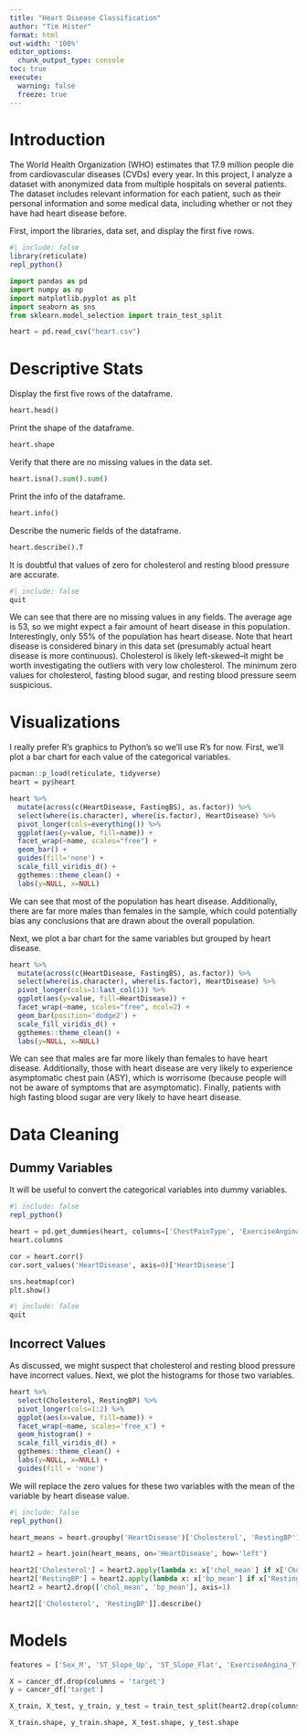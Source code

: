 ```yaml
---
title: "Heart Disease Classification"
author: "Tim Hister"
format: html
out-width: '100%'
editor_options:
  chunk_output_type: console
toc: true
execute: 
  warning: false
  freeze: true
---
```


Introduction
===

The World Health Organization (WHO) estimates that 17.9 million people die from cardiovascular diseases (CVDs) every year. In this project, I analyze a dataset with anonymized data from multiple hospitals on several patients. The dataset includes relevant information for each patient, such as their personal information and some medical data, including whether or not they have had heart disease before.

First, import the libraries, data set, and display the first five rows.

```r
#| include: false
library(reticulate)
repl_python()
```


```python
import pandas as pd
import numpy as np
import matplotlib.pyplot as plt
import seaborn as sns
from sklearn.model_selection import train_test_split

heart = pd.read_csv("heart.csv")
```

Descriptive Stats
===========

Display the first five rows of the dataframe.

```python
heart.head()
```

Print the shape of the dataframe.

```python
heart.shape
```

Verify that there are no missing values in the data set.

```python
heart.isna().sum().sum()
```

Print the info of the dataframe.

```python
heart.info()
```

Describe the numeric fields of the dataframe.

```python
heart.describe().T
```

It is doubtful that values of zero for cholesterol and resting blood pressure are accurate. 

```python
#| include: false
quit
```


We can see that there are no missing values in any fields. The average age is 53, so we might expect a fair amount of heart disease in this population. Interestingly, only 55% of the population has heart disease. Note that heart disease is considered binary in this data set (presumably actual heart disease is more continuous). Cholesterol is likely left-skewed--it might be worth investigating the outliers with very low cholesterol. The minimum zero values for cholesterol, fasting blood sugar, and resting blood pressure seem suspicious.

Visualizations
===========

I really prefer R's graphics to Python's so we'll use R's for now. First, we'll plot a bar chart for each value of the categorical variables.

```r
pacman::p_load(reticulate, tidyverse)
heart = py$heart
```

```r
heart %>%
  mutate(across(c(HeartDisease, FastingBS), as.factor)) %>%
  select(where(is.character), where(is.factor), HeartDisease) %>%
  pivot_longer(cols=everything()) %>%
  ggplot(aes(y=value, fill=name)) +
  facet_wrap(~name, scales="free") +
  geom_bar() +
  guides(fill='none') +
  scale_fill_viridis_d() +
  ggthemes::theme_clean() +
  labs(y=NULL, x=NULL)
```

We can see that most of the population has heart disease. Additionally, there are far more males than females in the sample, which could potentially bias any conclusions that are drawn about the overall population.

Next, we plot a bar chart for the same variables but grouped by heart disease.

```r
heart %>%
  mutate(across(c(HeartDisease, FastingBS), as.factor)) %>%
  select(where(is.character), where(is.factor), HeartDisease) %>%
  pivot_longer(cols=1:last_col(1)) %>%
  ggplot(aes(y=value, fill=HeartDisease)) +
  facet_wrap(~name, scales="free", ncol=2) +
  geom_bar(position='dodge2') +
  scale_fill_viridis_d() +
  ggthemes::theme_clean() +
  labs(y=NULL, x=NULL)
```

We can see that males are far more likely than females to have heart disease. Additionally, those with heart disease are very likely to experience asymptomatic chest pain (ASY), which is worrisome (because people will not be aware of symptoms that are asymptomatic). Finally, patients with high fasting blood sugar are very likely to have heart disease.

Data Cleaning
==========

Dummy Variables
------------

It will be useful to convert the categorical variables into dummy variables.

```r
#| include: false
repl_python()
```

```python
heart = pd.get_dummies(heart, columns=['ChestPainType', 'ExerciseAngina', 'RestingECG', 'ST_Slope', 'Sex'], drop_first=True)
heart.columns
```

```python
cor = heart.corr()
cor.sort_values('HeartDisease', axis=0)['HeartDisease']
```

```python
sns.heatmap(cor)
plt.show()
```

```python
#| include: false
quit
```


Incorrect Values
---------

As discussed, we might suspect that cholesterol and resting blood pressure have incorrect values. Next, we plot the histograms for those two variables.

```r
heart %>%
  select(Cholesterol, RestingBP) %>%
  pivot_longer(cols=1:2) %>%
  ggplot(aes(x=value, fill=name)) +
  facet_wrap(~name, scales='free_x') +
  geom_histogram() + 
  scale_fill_viridis_d() +
  ggthemes::theme_clean() +
  labs(y=NULL, x=NULL) +
  guides(fill = 'none')
```

We will replace the zero values for these two variables with the mean of the variable by heart disease value.

```r
#| include: false
repl_python()
```

```python
heart_means = heart.groupby('HeartDisease')['Cholesterol', 'RestingBP'].mean(numeric_only=True).rename(columns={'Cholesterol':'chol_mean', 'RestingBP': 'bp_mean'})

heart2 = heart.join(heart_means, on='HeartDisease', how='left')

heart2['Cholesterol'] = heart2.apply(lambda x: x['chol_mean'] if x['Cholesterol'] == 0 else x['Cholesterol'], axis=1)
heart2['RestingBP'] = heart2.apply(lambda x: x['bp_mean'] if x['RestingBP'] == 0 else x['RestingBP'], axis=1)
heart2 = heart2.drop(['chol_mean', 'bp_mean'], axis=1)

heart2[['Cholesterol', 'RestingBP']].describe()
```

Models
==========

```python
features = ['Sex_M', 'ST_Slope_Up', 'ST_Slope_Flat', 'ExerciseAngina_Y', 'Oldpeak', 'Age', 'FastingBS', 'FastingBP']

X = cancer_df.drop(columns = 'target')
y = cancer_df['target']

X_train, X_test, y_train, y_test = train_test_split(heart2.drop(columns='HeartDisease'), heart2['HeartDisease'], test_size=.2)

X_train.shape, y_train.shape, X_test.shape, y_test.shape
```

